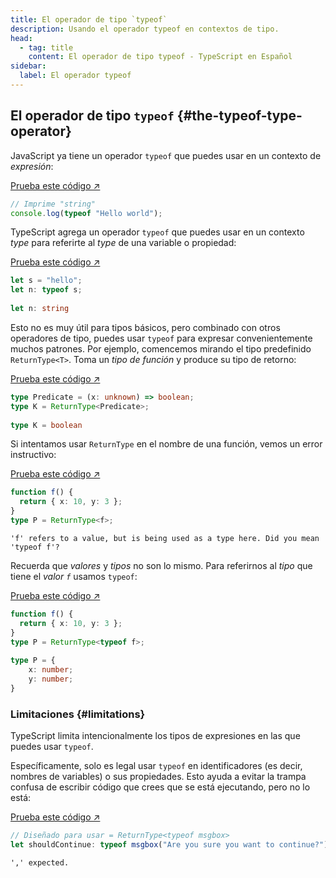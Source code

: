 ```yaml
---
title: El operador de tipo `typeof`
description: Usando el operador typeof en contextos de tipo.
head:
  - tag: title
    content: El operador de tipo typeof - TypeScript en Español
sidebar:
  label: El operador typeof
---
```



<TopBanner />

## El operador de tipo `typeof` \{#the-typeof-type-operator}

JavaScript ya tiene un operador `typeof` que puedes usar en un contexto de *expresión*:

[Prueba este código ↗](https://www.typescriptlang.org/play#code/PTAEAUCcEsDsBcDOoBEj41gcxQKAMYD2sihANgKYB0ZhWAFPAJ4AOFhAZqgBIVm2gA7oUhkAJigCUAbiA)

```ts
// Imprime "string"
console.log(typeof "Hello world");
```

TypeScript agrega un operador `typeof` que puedes usar en un contexto *type* para referirte al *type* de una variable o propiedad:

[Prueba este código ↗](https://www.typescriptlang.org/play#code/DYUwLgBAzhC8ECIAWJjAPYINwChSQDsAuCMATwAcR0AzaXAegYggD0B+IA)

```ts
let s = "hello";
let n: typeof s;
   
let n: string
```

Esto no es muy útil para tipos básicos, pero combinado con otros operadores de tipo, puedes usar `typeof` para expresar convenientemente muchos patrones.
Por ejemplo, comencemos mirando el tipo predefinido `ReturnType<T>`.
Toma un *tipo de función* y produce su tipo de retorno:

[Prueba este código ↗](https://www.typescriptlang.org/play#code/C4TwDgpgBACgThAJgSwMYENjQLxQBQAeAXFAK4B2A1uQPYDu5AlFNgHxQBGNNANhOuQDcAKFCQoAaRZQAShGCk45ACrgIAHnhI0mCKxEB6A1BMA9APxA)

```ts
type Predicate = (x: unknown) => boolean;
type K = ReturnType<Predicate>;
    
type K = boolean
```

Si intentamos usar `ReturnType` en el nombre de una función, vemos un error instructivo:

[Prueba este código ↗](https://www.typescriptlang.org/play#code/PTAEAEFMCdoe2gZwFygEwHYAsBOAUAGYCuAdgMYAuAlnCaAQBQCUoA3nqKNJBUdHa1AAPVAEYADABpQAT1QBmUAF8A3HiV4KMgA6RQABVABeUACUefEgBUdkADwEAfCqA)

```ts
function f() {
  return { x: 10, y: 3 };
}
type P = ReturnType<f>;
```

```text {filename="Error generado"}
'f' refers to a value, but is being used as a type here. Did you mean 'typeof f'?
```

Recuerda que *valores* y *tipos* no son lo mismo.
Para referirnos al *tipo* que tiene el *valor `f`* usamos `typeof`:

<MiddleBannerOne />

[Prueba este código ↗](https://www.typescriptlang.org/play#code/GYVwdgxgLglg9mABMAFASkQbwFCMQJwFMoR8lNEAPALkQEYAGAGkQE9aBmRAXwG5tu2KKwAOhRAAVEAXkQAlYqTAAVUYQA8wsXGDIAfPwD0hvIgB6AfiA)

```ts
function f() {
  return { x: 10, y: 3 };
}
type P = ReturnType<typeof f>;
    
type P = {
    x: number;
    y: number;
}
```

### Limitaciones \{#limitations}

TypeScript limita intencionalmente los tipos de expresiones en las que puedes usar `typeof`.

Específicamente, solo es legal usar `typeof` en identificadores (es decir, nombres de variables) o sus propiedades.
Esto ayuda a evitar la trampa confusa de escribir código que crees que se está ejecutando, pero no lo está:

[Prueba este código ↗](https://www.typescriptlang.org/play#code/PTAEAEFMCdoe2gZwFygIwAYMFYBQATSAYwBsBDaSUIuAO0QBdQBbRAcwCM4APVACgAO8ZgIapG0AJa02ASlABeAHygucEpDK0A3LhCgGATwFVWnHotBbDu-QFoHRAK4MHdvWACym2kwZxQJ0QqBVAAJUgGJ2haABVjSAAeIxM4ADMWdi5uJVwNJkQACzgnEnwAYToGaSdIVBTIdMzzbj4AIgBBSlBDEtBEaKpep1AAdy0-AJpfGsgAfjbZbSA)

```ts
// Diseñado para usar = ReturnType<typeof msgbox>
let shouldContinue: typeof msgbox("Are you sure you want to continue?");
```

```text {filename="Error generado"}
',' expected.
```

<BottomBanner />

